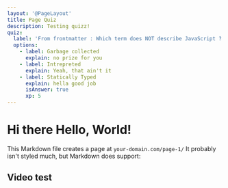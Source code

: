 ```yaml
---
layout: '@PageLayout'
title: Page Quiz
description: Testing quizz!
quiz:
  label: 'From frontmatter : Which term does NOT describe JavaScript ?'
  options:
    - label: Garbage collected
      explain: no prize for you
    - label: Intrepreted
      explain: Yeah, that ain't it
    - label: Statically Typed
      explain: hella good job
      isAnswer: true
      xp: 5
---
```


# Hi there Hello, World!

This Markdown file creates a page at `your-domain.com/page-1/` It probably isn't styled much, but Markdown does support:

## Video test

<Quiz slug='page-quizz' client:only='vue' label='Which term does NOT describe JavaScript?'>
  <Quiz.Option label='Garbage collected' explain='no prize for you' />
  <Quiz.Option label='Intrepreted' explain="Yeah, that ain't it" />
  <Quiz.Option isAnswer xp='5' label='Statically Typed' explain='hella good job' />
</Quiz>
